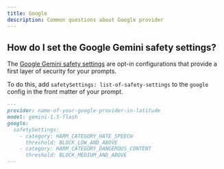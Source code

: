 ```yaml
---
title: Google
description: Common questions about Google provider
---
```


## How do I set the Google Gemini safety settings?

The [Google Gemini safety settings](https://ai.google.dev/gemini-api/docs/safety-settings) are opt-in configurations that provide a first layer of security for your prompts.

To do this, add `safetySettings: list-of-safety-settings` to the `google` config in the front matter of your prompt.

```markdown
---
provider: name-of-your-google-provider-in-latitude
model: gemini-1.5-flash
google:
  safetySettings:
    - category: HARM_CATEGORY_HATE_SPEECH
      threshold: BLOCK_LOW_AND_ABOVE
    - category: HARM_CATEGORY_DANGEROUS_CONTENT
      threshold: BLOCK_MEDIUM_AND_ABOVE
---
```
